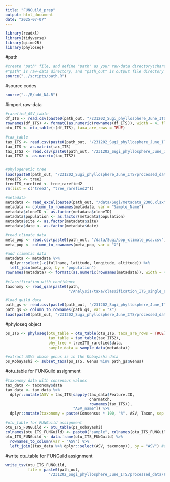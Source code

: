 ```yaml
---
title: "FUNGuild_prep"
output: html_document
date: "2025-07-07"
---
```


```r
library(readxl)
library(tidyverse)
library(qiime2R)
library(phyloseq)
```

#path

```r
#create "path" file, and define "path" as your raw-data directory(character vector) in the file
#"path" is raw-data directory, and "path_out" is output file directory
source("../scripts/path.R")
```

#source codes

```r
source("../R/add_NA.R")
```

#import raw-data

```r
#rarefied_ASV_table
df_ITS <- read.csv(paste0(path_out, "/231202_Sugi_phyllosphere_June_ITS/processed_data/df_rarefied_ITS.csv"), row.names = 1)
rownames(df_ITS) <- formatC(as.numeric(rownames(df_ITS)), width = 4, flag = "0") #add 0 to rownames
otu_ITS <- otu_table(t(df_ITS), taxa_are_rows = TRUE)

#tax_table
tax_ITS <- read.csv(paste0(path_out, "/231202_Sugi_phyllosphere_June_ITS/processed_data/tax_table_ITS.csv"), row.names = 1)
tax_ITS <- as.matrix(tax_ITS)
tax_ITS2 <- read.csv(paste0(path_out, "/231202_Sugi_phyllosphere_June_ITS/processed_data/tax_table2_ITS.csv"), row.names = 1)
tax_ITS2 <- as.matrix(tax_ITS2)


#phylogenetic tree
load(paste0(path_out, "/231202_Sugi_phyllosphere_June_ITS/processed_data/trees.Rdata"))
treeITS <- tree2
treeITS_rarefied <- tree_rarefied2
rm(list = c("tree2", "tree_rarefied2"))

#metadata
metadata <- read_excel(paste0(path_out, "/data/Sugi/metadata_2306.xlsx"), sheet = "Sheet1")
metadata <- column_to_rownames(metadata, var = "Sample_Name")
metadata$cloneID <- as.factor(metadata$cloneID)
metadata$population <- as.factor(metadata$population)
metadata$site <- as.factor(metadata$site)
metadata$date <- as.factor(metadata$date)

#read climate data
meta_pop <- read.csv(paste0(path_out, "/data/Sugi/pop_climate_pca.csv"))
meta_pop <- column_to_rownames(meta_pop, var = "X")

#add climatic data
metadata <- metadata %>%
  dplyr::select(-c(fullname, latitude, longitude, altitude)) %>%
  left_join(meta_pop, by = "population")
rownames(metadata) <- formatC(as.numeric(rownames(metadata)), width = 4, flag = "0")

#classification with confidence
taxonomy <- read_qza(paste0(path, 
                            "/Analysis/taxa/classification_ITS_single_all.qza"))

```

```r
#load guild data
path_gs <- read.csv(paste0(path_out, "/231202_Sugi_phyllosphere_June_ITS/analysis/pathogen_Gs.csv"))
path_gs <- column_to_rownames(path_gs, var = "X")
load(paste0(path_out, "/231202_Sugi_phyllosphere_June_ITS/processed_data/phyloseq_pathogen.Rdata"))
```

#phyloseq object

```r
ps_ITS <- phyloseq(otu_table = otu_table(otu_ITS, taxa_are_rows = TRUE), 
                   tax_table = tax_table(tax_ITS2), 
                   phy_tree = treeITS_rarefied$data,
                   sample_data = sample_data(metadata))

#extract ASVs whose genus is in the Kobayashi data
ps_Kobayashi <- subset_taxa(ps_ITS, Genus %in% path_gs$Genus)
```

#otu_table for FUNGuild assignment

```r
#taxonomy data with consensus values
tax_data <- taxonomy$data
tax_data <- tax_data %>%
  dplyr::mutate(ASV = tax_ITS[sapply(tax_data$Feature.ID, 
                                     charmatch, 
                                     rownames(tax_ITS)), 
                              "ASV_name"]) %>%
  dplyr::mutate(taxonomy = paste(Consensus * 100, "%", ASV, Taxon, sep = "|")) #paste taxonomy with consensus values
```


```r
#otu_table for FUNGuild assignment
otu_ITS_FUNGuild <- otu_table(ps_Kobayashi)
colnames(otu_ITS_FUNGuild) <- paste0("sample", colnames(otu_ITS_FUNGuild))
otu_ITS_FUNGuild <- data.frame(otu_ITS_FUNGuild) %>%
  rownames_to_column(var = "ASV") %>%
  left_join((tax_data %>% dplyr::select(ASV, taxonomy)), by = "ASV") #add taxonomy to otu table
```

#write otu_table for FUNGuild assignment

```r
write_tsv(otu_ITS_FUNGuild, 
          file = paste0(path_out, 
                   "/231202_Sugi_phyllosphere_June_ITS/processed_data/FUNGuild/otu_table_Kobayashi.tsv"))
```

